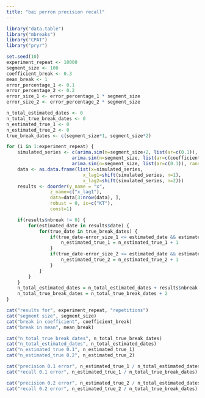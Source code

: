 ```yaml
---
title: "bai perron precision recall"
---
```


```r
library("data.table")
library("mbreaks")
library("CPAT")
library("pryr")
```

```r
set.seed(10)
experiment_repeat <- 10000
segment_size <- 100
coefficient_break <- 0.3
mean_break <- 1
error_percentage_1 <- 0.1
error_percentage_2 <- 0.2
error_size_1 <- error_percentage_1 * segment_size
error_size_2 <- error_percentage_2 * segment_size

n_total_estimated_dates <- 0
n_total_true_break_dates <- 0 
n_estimated_true_1 <- 0
n_estimated_true_2 <- 0
true_break_dates <- c(segment_size*1, segment_size*2)

for (i in 1:experiment_repeat) {
    simulated_series <- c(arima.sim(n=segment_size+2, list(ar=c(0.1)), rand.gen=partial(rnorm, sd=1)), 
                        arima.sim(n=segment_size, list(ar=c(coefficient_break)), rand.gen=partial(rnorm, sd=1))+mean_break,
                        arima.sim(n=segment_size, list(ar=c(0.1)), rand.gen=partial(rnorm, sd=1)))
    data <- as.data.frame(list(x=simulated_series, 
                            x_lag1=shift(simulated_series, n=1), 
                            x_lag2=shift(simulated_series, n=2)))
    results <- doorder(y_name = "x", 
                z_name=c("x_lag1"), 
                data=data[3:nrow(data), ], 
                robust = 0, ic=c("KT"),
                const=1)

    if(results$nbreak != 0) {
        for(estimated_date in results$date) {
            for(true_date in true_break_dates) {
                if(true_date-error_size_1 <= estimated_date && estimated_date <= true_date+error_size_1) {
                    n_estimated_true_1 = n_estimated_true_1 + 1
                }
                if(true_date-error_size_2 <= estimated_date && estimated_date <= true_date+error_size_2) {
                    n_estimated_true_2 = n_estimated_true_2 + 1
                }
            }
        }
    }
    n_total_estimated_dates = n_total_estimated_dates + results$nbreak
    n_total_true_break_dates = n_total_true_break_dates + 2
}
```

```r
cat("results for", experiment_repeat, "repetitions")
cat("segment size", segment_size)
cat("break in coefficient", coefficient_break)
cat("break in mean", mean_break)

cat("n_total_true_break_dates", n_total_true_break_dates)
cat("n_total_estimated_dates", n_total_estimated_dates)
cat("n_estimated_true 0.1", n_estimated_true_1)
cat("n_estimated_true 0.2", n_estimated_true_2)

cat("precision 0.1 error", n_estimated_true_1 / n_total_estimated_dates)
cat("recall 0.1 error", n_estimated_true_1 / n_total_true_break_dates)

cat("precision 0.2 error", n_estimated_true_2 / n_total_estimated_dates)
cat("recall 0.2 error", n_estimated_true_2 / n_total_true_break_dates)
```





